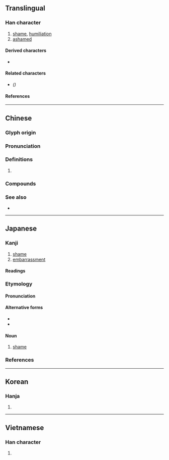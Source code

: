 {{also|耻}}
{{character info/new}}
==Translingual==

===Han character===
{{Han char|rn=61|rad=心|as=06|sn=10|four=13100|canj=SJP|ids=⿰耳心}}

# [[shame]], [[humiliation]]
# [[ashamed]]

====Derived characters====
* {{l|mul|[[𠺨]], [[𮝡]], [[𢟛]]}}

====Related characters====
* {{l|mul|[[耻]]}} ''({{w|Variant Chinese character|Variant form}})''

====References====
{{Han ref|kx=0385.060|dkj=10585|dj=0716.020|hdz=42290.010|uh=6065}}

----

==Chinese==
{{zh-forms|s=耻|t2=耻}}

===Glyph origin===
{{Han etym}}

===Pronunciation===
{{zh-pron
|m=chǐ
|m-s=
|c=ci2
|c-t=
|g=
|h=pfs=chhṳ́;gd=ci3
|j=
|mb=chǐ
|md=tī
|mn=thí
|mn-t=ci2
|w=
|x=
|mc=y
|oc=y
|cat=
}}

===Definitions===
{{zh-hanzi}}

# {{rfdef|lang=zh}}

===Compounds===
{{zh-der|羞恥|忍恥偷生|含垢忍恥|恥居王後|奇恥大辱|國恥|厚顏無恥|不恥|復仇雪恥|恬不知恥|報仇雪恥|恥骨|恥辱|恥笑|恥居人下|忍恥含羞|忍恥含垢|廉恥|可恥|不恥下問|刷恥|寡廉鮮恥|不識羞恥|恬然不恥|五九國恥|卑鄙無恥|包羞忍恥|恥丘|無恥|湔雪前恥|明恥教戰|知恥|禮義廉恥|瓶罄罍恥|無恥之尤|有恥|毀廉蔑恥|會稽之恥|藏垢懷恥|荒淫無恥|買妻恥樵|行己有恥|雪恥|缾罄罍恥}}

===See also===
* {{zh-l|羞}}

----

==Japanese==

===Kanji===
{{ja-kanji|grade=c|rs=心06}}

# [[shame]]
# [[embarrassment]]

====Readings====
{{ja-readings
|goon=ち
|kanon=ち
|kun=はじ-<はぢ-, は-じる<は-ぢる, は-じらう<は-ぢらふ, は-ずかし.い<は-づかし.い
}}

===Etymology===
{{ja-kanjitab|はじ|yomi=k}}
{{rfe|ja}}

====Pronunciation====
{{ja-pron|yomi=k|はじ|acc=2|acc_ref=DJR,NHK}}

====Alternative forms====
* {{ja-l|辱}}
* {{ja-l|耻}}

====Noun====
{{ja-noun|はじ|hhira=はぢ}}

# [[shame]]

===References===
<references/>

----

==Korean==

===Hanja===
{{ko-hanja|hangeul=치|eumhun=|rv=chi|mr=ch'i|y=chi}}

# {{defn|lang=ko|sort=心06}}

----

==Vietnamese==

===Han character===
{{vi-hantu|[[xỉ]], [[sỉ]]|rs=心06}}

# {{defn|lang=vi|sort=心06}}